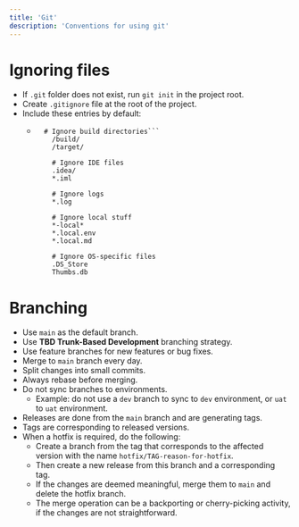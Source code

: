 ```yaml
---
title: 'Git'
description: 'Conventions for using git'
---
```


# Ignoring files

- If `.git` folder does not exist, run `git init` in the project root.
- Create `.gitignore` file at the root of the project.
- Include these entries by default:
    - ```gitignore
        # Ignore build directories```
          /build/
          /target/

          # Ignore IDE files
          .idea/
          *.iml

          # Ignore logs
          *.log

          # Ignore local stuff
          *-local*
          *.local.env
          *.local.md

          # Ignore OS-specific files
          .DS_Store
          Thumbs.db
      ```

# Branching
- Use `main` as the default branch.
- Use **TBD Trunk-Based Development** branching strategy.
- Use feature branches for new features or bug fixes.
- Merge to `main` branch every day.
- Split changes into small commits.
- Always rebase before merging.
- Do not sync branches to environments.
    - Example: do not use a `dev` branch to sync to `dev` environment, or `uat` to `uat` environment.
- Releases are done from the `main` branch and are generating tags.
- Tags are corresponding to released versions.
- When a hotfix is required, do the following:
    - Create a branch from the tag that corresponds to the affected version with the name `hotfix/TAG-reason-for-hotfix`.
    - Then create a new release from this branch and a corresponding tag.
    - If the changes are deemed meaningful, merge them to `main` and delete the hotfix branch.
    - The merge operation can be a backporting or cherry-picking activity, if the changes are not straightforward.
